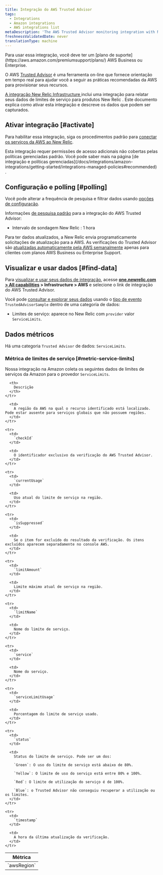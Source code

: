 ```yaml
---
title: Integração do AWS Trusted Advisor
tags:
  - Integrations
  - Amazon integrations
  - AWS integrations list
metaDescription: 'The AWS Trusted Advisor monitoring integration with New Relic: what data it reports, and how to enable it.'
freshnessValidatedDate: never
translationType: machine
---
```


<Callout variant="tip">
  Para usar essa integração, você deve ter um [plano de suporte](https://aws.amazon.com/premiumsupport/plans/) AWS Business ou Enterprise.
</Callout>

O AWS [Trusted Advisor](https://aws.amazon.com/premiumsupport/technology/trusted-advisor/) é uma ferramenta on-line que fornece orientação em tempo real para ajudar você a seguir as práticas recomendadas da AWS para provisionar seus recursos.

[A integração New Relic Infrastructure ](/docs/infrastructure/integrations-getting-started/getting-started/introduction-infrastructure-integrations)inclui uma integração para relatar seus dados de limites de serviço para produtos New Relic . Este documento explica como ativar esta integração e descreve os dados que podem ser capturados.

## Ativar integração [#activate]

Para habilitar essa integração, siga os procedimentos padrão para [conectar os serviços da AWS ao New Relic](/docs/infrastructure/infrastructure-integrations/getting-started/connect-aws-integrations-infrastructure).

<Callout variant="important">
  Esta integração requer permissões de acesso adicionais não cobertas pelas políticas gerenciadas padrão. Você pode saber mais na página [de integração e políticas gerenciadas](/docs/integrations/amazon-integrations/getting-started/integrations-managed-policies#recommended) .
</Callout>

## Configuração e polling [#polling]

Você pode alterar a frequência de pesquisa e filtrar dados usando [opções de configuração](/docs/integrations/new-relic-integrations/getting-started/configure-polling-frequency-data-collection-cloud-integrations).

Informações [de pesquisa padrão](/docs/infrastructure/amazon-integrations/aws-integrations-list/aws-polling-intervals-infrastructure-integrations) para a integração do AWS Trusted Advisor:

* Intervalo de sondagem New Relic : 1 hora

Para ter dados atualizados, a New Relic envia programaticamente solicitações de atualização para a AWS. As verificações do Trusted Advisor são [atualizadas automaticamente pela AWS semanalmente](https://aws.amazon.com/premiumsupport/faqs/#TArefresh) apenas para clientes com planos AWS Business ou Enterprise Support.

## Visualizar e usar dados [#find-data]

Para [visualizar e usar seus dados de integração](/docs/infrastructure/integrations/find-use-infrastructure-integration-data), acesse <DNT>**[one.newrelic.com > All capabilities](https://one.newrelic.com/all-capabilities) > Infrastructure > AWS**</DNT> e selecione o link de integração do AWS Trusted Advisor.

Você pode [consultar e explorar seus dados](/docs/using-new-relic/data/understand-data/query-new-relic-data) usando o [tipo de evento](/docs/data-apis/understand-data/new-relic-data-types/#event-data) `TrustedAdvisorSample` dentro de uma categoria de dados:

* Limites de serviço: aparece no New Relic com `provider` valor `ServiceLimits`.

## Dados métricos

Há uma categoria `Trusted Advisor` de dados: `ServiceLimits`.

### Métrica de limites de serviço [#metric-service-limits]

Nossa integração na Amazon coleta os seguintes dados de limites de serviços da Amazon para o provedor `ServiceLimits`.

<table>
  <thead>
    <tr>
      <th style={{ width: "275px" }}>
        Métrica
      </th>

      <th>
        Descrição
      </th>
    </tr>
  </thead>

  <tbody>
    <tr>
      <td>
        `awsRegion`
      </td>

      <td>
        A região da AWS na qual o recurso identificado está localizado. Pode estar ausente para serviços globais que não possuem regiões.
      </td>
    </tr>

    <tr>
      <td>
        `checkId`
      </td>

      <td>
        O identificador exclusivo da verificação do AWS Trusted Advisor.
      </td>
    </tr>

    <tr>
      <td>
        `currentUsage`
      </td>

      <td>
        Uso atual do limite de serviço na região.
      </td>
    </tr>

    <tr>
      <td>
        `isSuppressed`
      </td>

      <td>
        Se o item for excluído do resultado da verificação. Os itens excluídos aparecem separadamente no console AWS.
      </td>
    </tr>

    <tr>
      <td>
        `limitAmount`
      </td>

      <td>
        Limite máximo atual de serviço na região.
      </td>
    </tr>

    <tr>
      <td>
        `limitName`
      </td>

      <td>
        Nome do limite de serviço.
      </td>
    </tr>

    <tr>
      <td>
        `service`
      </td>

      <td>
        Nome do serviço.
      </td>
    </tr>

    <tr>
      <td>
        `serviceLimitUsage`
      </td>

      <td>
        Porcentagem do limite de serviço usado.
      </td>
    </tr>

    <tr>
      <td>
        `status`
      </td>

      <td>
        Status do limite de serviço. Pode ser um dos:

        `Green`: O uso do limite de serviço está abaixo de 80%.

        `Yellow`: O limite de uso do serviço está entre 80% e 100%.

        `Red`: O limite de utilização do serviço é de 100%.

        `Blue`: o Trusted Advisor não conseguiu recuperar a utilização ou os limites.
      </td>
    </tr>

    <tr>
      <td>
        `timestamp`
      </td>

      <td>
        A hora da última atualização da verificação.
      </td>
    </tr>
  </tbody>
</table>